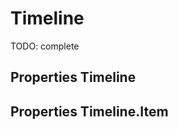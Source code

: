 

<Meta title="Components/Timeline" component={Timeline} />

# Timeline

TODO: complete

<Preview>
  <Story name="default" parameters={{ decorators: [withKnobs, withA11y] }}>
    <Timeline>
      <Timeline.Item
        icon={ArchiveIcon}
        title="Order archived"
        description="by Iván from company"
        date="31 ago"
        time="16:59"
      />
      <Timeline.Item
        appearance="success"
        icon={TruckIcon}
        title="Order sent"
        description="by Juan"
        date="30 ago"
        time="16:59"
      />
      <Timeline.Item
        title="Added note"
        description="by Juan"
        date="29 ago"
        time="23:59"
      />
      <Timeline.Item
        appearance="primary"
        icon={BoxPackedIcon}
        title="Packed order"
        description="by Juan"
        date="28 ago"
        time="14:00"
      />
      <Timeline.Item title="Payment received" date="27 ago" time="06:13" />
    </Timeline>
  </Story>
</Preview>

## Properties Timeline

<Props of={Timeline} />

## Properties Timeline.Item

<Props of={Timeline.Item.type} />
